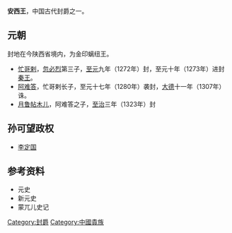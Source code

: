'''安西王'''，中国古代封爵之一。
==元朝==
封地在今陕西省境内，为金印螭纽王。
*[[忙哥剌|忙哥剌]]，[[忽必烈|忽必烈]]第三子，[[至元_(忽必烈)|至元]]九年（1272年）封，至元十年（1273年）进封[[秦王|秦王]]。
*[[阿难答|阿难答]]，忙哥剌长子，至元十七年（1280年）袭封，[[大德_(元朝)|大德]]十一年（1307年）诛。
*[[月鲁帖木儿|月鲁帖木儿]]，阿难答之子，[[至治_(元朝)|至治]]三年（1323年）封
==孙可望政权==
*[[李定国|李定国]]

==参考资料==
*元史
*新元史
*蒙兀儿史记
[[Category:封爵|Category:封爵]]
[[Category:中國貴族|Category:中國貴族]]
{{disambig|Cat=三字封號消歧義}}